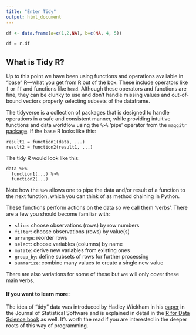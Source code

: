 ```yaml
---
title: "Enter Tidy"
output: html_document
---
```


```r
df <- data.frame(a=c(1,2,NA), b=c(NA, 4, 5))
```

```python
df = r.df
```

## What is Tidy R?

Up to this point we have been using functions and operations available in "base" R---what you get from R out of the box. These include operators like `[` or `[[` and functions like `head`. Although these operators and functions are fine, they can be clunky to use and don't handle missing values and out-of-bound vectors properly selecting subsets of the dataframe.

The tidyverse is a collection of packages that is designed to handle operations in a safe and consistent manner, while providing intuitive functions and data workflow using the `%>%` 'pipe' operator from the `maggitr` [package](https://cran.r-project.org/web/packages/magrittr/vignettes/magrittr.html). If the base R looks like this:

```
result1 = function1(data, ...)
result2 = function2(result1, ...)
```

The tidy R would look like this:

```
data %>%
  function1(...) %>%
  function2(...)
```

Note how the `%>%` allows one to pipe the data and/or result of a function to the next function, which you can think of as method chaining in Python.

These functions perform actions on the data so we call them 'verbs'. There are a few you should become familiar with:

- `slice`: choose observations (rows) by row numbers
- `filter`: choose observations (rows) by value(s)
- `arrange`: reorder rows
- `select`: choose variables (columns) by name
- `mutate`: derive new variables from existing ones
- `group_by`: define subsets of rows for further processing
- `summarize`: combine many values to create a single new value

There are also variations for some of these but we will only cover these main verbs.

#### If you want to learn more:

The idea of "tidy" data was introduced by Hadley Wickham in his [paper](https://www.jstatsoft.org/article/view/v059i10) in the Journal of Statistical Software and is explained in detail in the [R for Data Science book](https://r4ds.had.co.nz/tidy-data.html) as well. It's worth the read if you are interested in the deeper roots of this way of programming.

